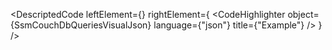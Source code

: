 
<DescriptedCode
  leftElement={<SsmCouchDbQueriesDesc />}
  rightElement={
    <CodeHighlighter
      object={SsmCouchDbQueriesVisualJson}
      language={"json"}
      title={"Example"}
    />
  }
/>
